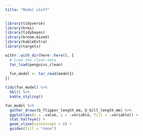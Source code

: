 ```yaml
---
title: "Model stuff"
---
```



```r
library(tidyverse)
library(brms)
library(tidybayes)
library(broom.mixed)
library(kableExtra)
library(targets)

withr::with_dir(here::here(), {
  # Load the clean data
  tar_load(penguins_clean)
  
  fun_model <- tar_read(model1)
})
```

```r
tidy(fun_model) %>% 
  kbl() %>% 
  kable_styling()
```

```r
fun_model %>% 
  gather_draws(b_flipper_length_mm, b_bill_length_mm) %>% 
  ggplot(aes(x = .value, y = .variable, fill = .variable)) +
  stat_halfeye() +
  geom_vline(xintercept = 0) +
  guides(fill = "none")
```
